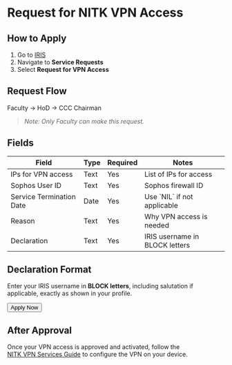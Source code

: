 
# Request for NITK VPN Access

## How to Apply

1. Go to [IRIS](https://iris.nitk.ac.in/)
2. Navigate to **Service Requests**
3. Select **Request for VPN Access**

## Request Flow

Faculty → HoD → CCC Chairman

> *Note: Only Faculty can make this request.*

## Fields

<Table>
  <Thead>
    <Tr>
      <Th>Field</Th>
      <Th>Type</Th>
      <Th>Required</Th>
      <Th>Notes</Th>
    </Tr>
  </Thead>
  <Tbody>
    <Tr>
      <Td>IPs for VPN access</Td>
      <Td>Text</Td>
      <Td>Yes</Td>
      <Td>List of IPs for access</Td>
    </Tr>
    <Tr>
      <Td>Sophos User ID</Td>
      <Td>Text</Td>
      <Td>Yes</Td>
      <Td>Sophos firewall ID</Td>
    </Tr>
    <Tr>
      <Td>Service Termination Date</Td>
      <Td>Date</Td>
      <Td>Yes</Td>
      <Td>Use `NIL` if not applicable</Td>
    </Tr>
    <Tr>
      <Td>Reason</Td>
      <Td>Text</Td>
      <Td>Yes</Td>
      <Td>Why VPN access is needed</Td>
    </Tr>
    <Tr>
      <Td>Declaration</Td>
      <Td>Text</Td>
      <Td>Yes</Td>
      <Td>IRIS username in BLOCK letters</Td>
    </Tr>
  </Tbody>
</Table>

## Declaration Format

Enter your IRIS username in **BLOCK letters**, including salutation if applicable, exactly as shown in your profile.

<div className="mt-8 mb-10 flex justify-center">
  <Button href="https://iris.nitk.ac.in/requests/" size="lg" variant="auto">
    Apply Now
  </Button>
</div>

## After Approval

Once your VPN access is approved and activated, follow the  
[NITK VPN Services Guide](/vpn-services) to configure the VPN on your device.
